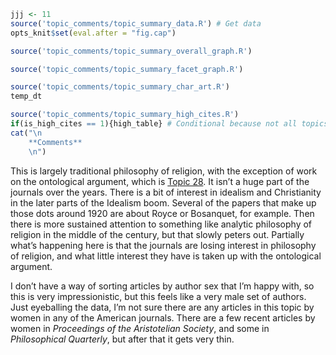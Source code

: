 ```r
jjj <- 11
source('topic_comments/topic_summary_data.R') # Get data
opts_knit$set(eval.after = "fig.cap")
```

```r
source('topic_comments/topic_summary_overall_graph.R')
```

```r
source('topic_comments/topic_summary_facet_graph.R')
```

```r
source('topic_comments/topic_summary_char_art.R')
temp_dt
```

```r
source('topic_comments/topic_summary_high_cites.R')
if(is_high_cites == 1){high_table} # Conditional because not all topics have high cites
cat("\n
	**Comments**
	\n")
```

This is largely traditional philosophy of religion, with the exception of work on the ontological argument, which is [Topic 28](#topic28). It isn't a huge part of the journals over the years. There is a bit of interest in idealism and Christianity in the later parts of the Idealism boom. Several of the papers that make up those dots around 1920 are about Royce or Bosanquet, for example. Then there is more sustained attention to something like analytic philosophy of religion in the middle of the century, but that slowly peters out. Partially what's happening here is that the journals are losing interest in philosophy of religion, and what little interest they have is taken up with the ontological argument.

I don't have a way of sorting articles by author sex that I'm happy with, so this is very impressionistic, but this feels like a very male set of authors. Just eyeballing the data, I'm not sure there are any articles in this topic by women in any of the American journals. There are a few recent articles by women in _Proceedings of the Aristotelian Society_, and some in _Philosophical Quarterly_, but after that it gets very thin.